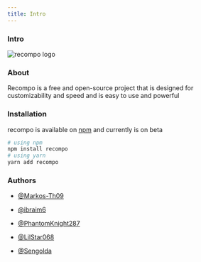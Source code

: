 ```yaml
---
title: Intro
---
```


### Intro 
![recompo logo](/banner-dark.png)

### About
Recompo is a free and open-source project that is designed for customizability and speed and is easy to use and powerful 

### Installation
recompo is available on [npm](https://npmjs.com) and currently is on beta

```bash
# using npm
npm install recompo
# using yarn
yarn add recompo
```


### Authors
- [@Markos-Th09](https://github.com/Markos-Th09)

- [@ibraim6](https://github.com/ibraim6)

- [@PhantomKnight287](https://github.com/PhantomKnight287)

- [@LilStar068](https://github.com/LilStar068)

- [@Sengolda](https://github.com/Sengolda)